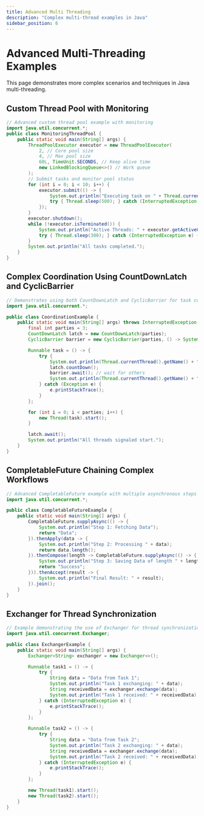 ```yaml
---
title: Advanced Multi Threading
description: "Complex multi-thread examples in Java"
sidebar_position: 6
---
```


# Advanced Multi-Threading Examples

This page demonstrates more complex scenarios and techniques in Java multi-threading.

<Tabs>
<TabItem value="thread-pool" label="Thread Pool">

## Custom Thread Pool with Monitoring

```java
// Advanced custom thread pool example with monitoring
import java.util.concurrent.*;
public class MonitoringThreadPool {
    public static void main(String[] args) {
        ThreadPoolExecutor executor = new ThreadPoolExecutor(
            2, // Core pool size
            4, // Max pool size
            60L, TimeUnit.SECONDS, // Keep alive time
            new LinkedBlockingQueue<>() // Work queue
        );
        // Submit tasks and monitor pool status
        for (int i = 0; i < 10; i++) {
            executor.submit(() -> {
                System.out.println("Executing task on " + Thread.currentThread().getName());
                try { Thread.sleep(500); } catch (InterruptedException e) { }
            });
        }
        executor.shutdown();
        while (!executor.isTerminated()) {
            System.out.println("Active Threads: " + executor.getActiveCount());
            try { Thread.sleep(300); } catch (InterruptedException e) { }
        }
        System.out.println("All tasks completed.");
    }
}
```

</TabItem>
<TabItem value="coordination" label="Coordination">

## Complex Coordination Using CountDownLatch and CyclicBarrier

```java
// Demonstrates using both CountDownLatch and CyclicBarrier for task coordination
import java.util.concurrent.*;

public class CoordinationExample {
    public static void main(String[] args) throws InterruptedException, BrokenBarrierException {
        final int parties = 3;
        CountDownLatch latch = new CountDownLatch(parties);
        CyclicBarrier barrier = new CyclicBarrier(parties, () -> System.out.println("All threads reached barrier."));

        Runnable task = () -> {
            try {
                System.out.println(Thread.currentThread().getName() + " started.");
                latch.countDown();
                barrier.await(); // wait for others
                System.out.println(Thread.currentThread().getName() + " proceeding after barrier.");
            } catch (Exception e) {
                e.printStackTrace();
            }
        };

        for (int i = 0; i < parties; i++) {
            new Thread(task).start();
        }

        latch.await();
        System.out.println("All threads signaled start.");
    }
}
```

</TabItem>
<TabItem value="completable-future" label="CompletableFuture">

## CompletableFuture Chaining Complex Workflows

```java
// Advanced CompletableFuture example with multiple asynchronous steps
import java.util.concurrent.*;

public class CompletableFutureExample {
    public static void main(String[] args) {
        CompletableFuture.supplyAsync(() -> {
            System.out.println("Step 1: Fetching Data");
            return "Data";
        }).thenApply(data -> {
            System.out.println("Step 2: Processing " + data);
            return data.length();
        }).thenCompose(length -> CompletableFuture.supplyAsync(() -> {
            System.out.println("Step 3: Saving Data of length " + length);
            return "Success";
        })).thenAccept(result -> {
            System.out.println("Final Result: " + result);
        }).join();
    }
}
```

</TabItem>
<TabItem value="exchanger" label="Exchanger">

## Exchanger for Thread Synchronization

```java
// Example demonstrating the use of Exchanger for thread synchronization
import java.util.concurrent.Exchanger;

public class ExchangerExample {
    public static void main(String[] args) {
        Exchanger<String> exchanger = new Exchanger<>();

        Runnable task1 = () -> {
            try {
                String data = "Data from Task 1";
                System.out.println("Task 1 exchanging: " + data);
                String receivedData = exchanger.exchange(data);
                System.out.println("Task 1 received: " + receivedData);
            } catch (InterruptedException e) {
                e.printStackTrace();
            }
        };

        Runnable task2 = () -> {
            try {
                String data = "Data from Task 2";
                System.out.println("Task 2 exchanging: " + data);
                String receivedData = exchanger.exchange(data);
                System.out.println("Task 2 received: " + receivedData);
            } catch (InterruptedException e) {
                e.printStackTrace();
            }
        };

        new Thread(task1).start();
        new Thread(task2).start();
    }
}
```

</TabItem>
</Tabs>
